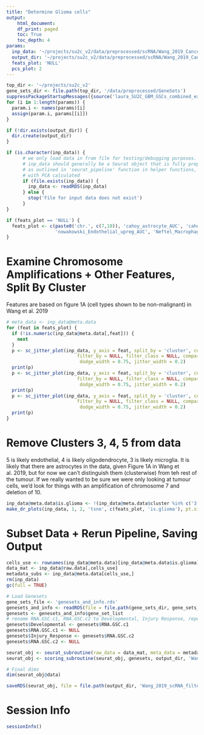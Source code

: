```yaml
---
title: "Determine Glioma cells"
output:
    html_document:
    df_print: paged
    toc: True
    toc_depth: 4
params:
  inp_data: '~/projects/su2c_v2/data/preprocessed/scRNA/Wang_2019_CancerDiscov/Wang_scRNA_full_seurat.rds'
  output_dir: '~/projects/su2c_v2/data/preprocessed/scRNA/Wang_2019_CancerDiscov_Tumour_Filtered/'
  feats_plot: 'NULL'
  pcs_plot: 2
---
```




```r
top_dir <- '~/projects/su2c_v2'
gene_sets_dir <- file.path(top_dir, '/data/preprocessed/GeneSets')
suppressPackageStartupMessages({source('laura_SU2C_GBM_GSCs_combined_explore_helpers.R')})
for (i in 1:length(params)) {
  param.i <- names(params)[i]
  assign(param.i, params[[i]])
}

if (!dir.exists(output_dir)) {
  dir.create(output_dir)
}

if (is.character(inp_data)) {
      # we only load data in from file for testing/debugging purposes.
      # inp_data should generally be a Seurat object that is fully preprocessed 
      # as outlined in 'seurat_pipeline' function in helper functions,
      # with PCA calculated
      if (file.exists(inp_data)) {
        inp_data <- readRDS(inp_data)
      } else {
        stop('File for input data does not exist')
      }
}

if (feats_plot == 'NULL') {
  feats_plot <- c(paste0('chr.', c(7,10)), 'cahoy_astrocyte_AUC', 'cahoy_oligodendrocyte_AUC', 'cahoy_neuron_AUC', 'Zhong_Microglia_upreg_AUC',
                  'nowakowski_Endothelial_upreg_AUC', 'Neftel_Macrophage_AUC', 'RNA_GSC_line_classifier_AUC', 'cluster', 'SampleID')
}

```



# Examine Chromosome Amplifications + Other Features, Split By Cluster

Features are based on figure 1A (cell types shown to be non-malignant) in Wang et al. 2019

``` r
# meta_data <- inp_data@meta.data
for (feat in feats_plot) {
  if (!is.numeric(inp_data@meta.data[,feat])) {
    next
  }
  p <- sc_jitter_plot(inp_data, y_axis = feat, split_by = 'cluster', color_by = 'SampleID', 
                          filter_by = NULL, filter_class = NULL, comparisons = NULL, mode = 'jitter', size = 0.5, 
                           dodge_width = 0.75, jitter_width = 0.2)
  print(p)
  p <- sc_jitter_plot(inp_data, y_axis = feat, split_by = 'cluster', color_by = 'chr.7', 
                          filter_by = NULL, filter_class = NULL, comparisons = NULL, mode = 'jitter', size = 0.5, 
                           dodge_width = 0.75, jitter_width = 0.2)
  print(p)
  p <- sc_jitter_plot(inp_data, y_axis = feat, split_by = 'cluster', color_by = 'chr.10', 
                          filter_by = NULL, filter_class = NULL, comparisons = NULL, mode = 'jitter', size = 0.5, 
                           dodge_width = 0.75, jitter_width = 0.2)
  print(p)
}

```


# Remove Clusters 3, 4, 5 from data

5 is likely endothelial, 4 is likely oligodendrocyte, 3 is likely microglia. It is likely that there are astrocytes in the data, given Figure 1A in Wang et al. 2019, but for now we can't distinguish them (clusterwise) from teh rest of the tumour. If we really wanted to be sure we were only looking at tumour cells, we'd look for things with an amplification of chromosome 7 and deletion of 10.

``` r
inp_data@meta.data$is.glioma <- !(inp_data@meta.data$cluster %in% c('3', '4', '5'))
make_dr_plots(inp_data, 1, 2, 'tsne', c(feats_plot, 'is.glioma'), pt.size = 1.0, legend_pt_size = 5)
```

# Subset Data + Rerun Pipeline, Saving Output

``` r
cells_use <- rownames(inp_data@meta.data)[inp_data@meta.data$is.glioma]
data_mat <- inp_data@raw.data[,cells_use]
metadata_subs <- inp_data@meta.data[cells_use,]
rm(inp_data)
gc(full = TRUE)
```

``` r
# Load Genesets
gene_sets_file <- 'genesets_and_info.rds'
genesets_and_info <- readRDS(file = file.path(gene_sets_dir, gene_sets_file))
genesets <- genesets_and_info$gene_set_list
# rename RNA.GSC.c1, RNA.GSC.c2 to Developmental, Injury Response, repectively
genesets$Developmental <- genesets$RNA.GSC.c1
genesets$RNA.GSC.c1 <- NULL
genesets$Injury_Response <- genesets$RNA.GSC.c2
genesets$RNA.GSC.c2 <- NULL
```

``` r
seurat_obj <- seurat_subroutine(raw_data = data_mat, meta_data = metadata_subs)
seurat_obj <- scoring_subroutine(seurat_obj, genesets, output_dir, 'Wang_2019_scRNA_filtered')

# Final dims
dim(seurat_obj@data)

saveRDS(seurat_obj, file = file.path(output_dir, 'Wang_2019_scRNA_filtered.rds'))
```

# Session Info

``` r
sessionInfo()
```
